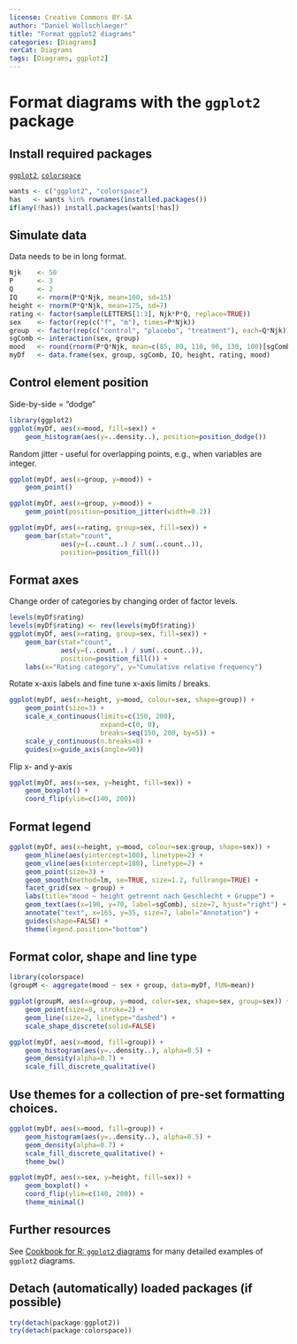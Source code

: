 ```yaml
---
license: Creative Commons BY-SA
author: "Daniel Wollschlaeger"
title: "Format ggplot2 diagrams"
categories: [Diagrams]
rerCat: Diagrams
tags: [Diagrams, ggplot2]
---
```


Format diagrams with the `ggplot2` package
=========================

Install required packages
-------------------------

[`ggplot2`](https://cran.r-project.org/package=ggplot2), [`colorspace`](https://cran.r-project.org/package=colorspace)

```r
wants <- c("ggplot2", "colorspace")
has   <- wants %in% rownames(installed.packages())
if(any(!has)) install.packages(wants[!has])
```

Simulate data
-------------------------

Data needs to be in long format.

```r
Njk    <- 50
P      <- 3
Q      <- 2
IQ     <- rnorm(P*Q*Njk, mean=100, sd=15)
height <- rnorm(P*Q*Njk, mean=175, sd=7)
rating <- factor(sample(LETTERS[1:3], Njk*P*Q, replace=TRUE))
sex    <- factor(rep(c("f", "m"), times=P*Njk))
group  <- factor(rep(c("control", "placebo", "treatment"), each=Q*Njk))
sgComb <- interaction(sex, group)
mood   <- round(rnorm(P*Q*Njk, mean=c(85, 80, 110, 90, 130, 100)[sgComb], sd=25))
myDf   <- data.frame(sex, group, sgComb, IQ, height, rating, mood)
```

Control element position
-------------------------

Side-by-side = "dodge"

```r
library(ggplot2)
ggplot(myDf, aes(x=mood, fill=sex)) +
    geom_histogram(aes(y=..density..), position=position_dodge())
```

Random jitter - useful for overlapping points, e.g., when variables are integer.

```r
ggplot(myDf, aes(x=group, y=mood)) +
    geom_point()
```

```r
ggplot(myDf, aes(x=group, y=mood)) +
    geom_point(position=position_jitter(width=0.2))
```

```r
ggplot(myDf, aes(x=rating, group=sex, fill=sex)) +
    geom_bar(stat="count",
             aes(y=(..count..) / sum(..count..)),
             position=position_fill())
```

Format axes
-------------------------

Change order of categories by changing order of factor levels.

```r
levels(myDf$rating)
levels(myDf$rating) <- rev(levels(myDf$rating))
ggplot(myDf, aes(x=rating, group=sex, fill=sex)) +
    geom_bar(stat="count",
             aes(y=(..count..) / sum(..count..)),
             position=position_fill()) +
    labs(x="Rating category", y="Cumulative relative frequency")
```

Rotate x-axis labels and fine tune x-axis limits / breaks.

```r
ggplot(myDf, aes(x=height, y=mood, colour=sex, shape=group)) +
    geom_point(size=3) +
    scale_x_continuous(limits=c(150, 200),
                       expand=c(0, 0),
                       breaks=seq(150, 200, by=5)) +
    scale_y_continuous(n.breaks=8) +
    guides(x=guide_axis(angle=90))
```

Flip x- and y-axis

```r
ggplot(myDf, aes(x=sex, y=height, fill=sex)) +
    geom_boxplot() +
    coord_flip(ylim=c(140, 200))
```

Format legend
-------------------------

```r
ggplot(myDf, aes(x=height, y=mood, colour=sex:group, shape=sex)) +
    geom_hline(aes(yintercept=100), linetype=2) +
    geom_vline(aes(xintercept=180), linetype=2) +
    geom_point(size=3) +
    geom_smooth(method=lm, se=TRUE, size=1.2, fullrange=TRUE) +
    facet_grid(sex ~ group) +
    labs(title="mood ~ height getrennt nach Geschlecht + Gruppe") +
    geom_text(aes(x=190, y=70, label=sgComb), size=7, hjust="right") +
    annotate("text", x=165, y=35, size=7, label="Annotation") +
    guides(shape=FALSE) +
    theme(legend.position="bottom")
```

Format color, shape and line type
-------------------------

```r
library(colorspace)
(groupM <- aggregate(mood ~ sex + group, data=myDf, FUN=mean))

ggplot(groupM, aes(x=group, y=mood, color=sex, shape=sex, group=sex)) +
    geom_point(size=8, stroke=2) +
    geom_line(size=2, linetype="dashed") +
    scale_shape_discrete(solid=FALSE)

ggplot(myDf, aes(x=mood, fill=group)) +
    geom_histogram(aes(y=..density..), alpha=0.5) +
    geom_density(alpha=0.7) +
    scale_fill_discrete_qualitative()
```

Use themes for a collection of pre-set formatting choices.
-------------------------

```r
ggplot(myDf, aes(x=mood, fill=group)) +
    geom_histogram(aes(y=..density..), alpha=0.5) +
    geom_density(alpha=0.7) +
    scale_fill_discrete_qualitative() +
    theme_bw()
```

```r
ggplot(myDf, aes(x=sex, y=height, fill=sex)) +
    geom_boxplot() +
    coord_flip(ylim=c(140, 200)) +
    theme_minimal()
```

Further resources
-------------------------

See [Cookbook for R: `ggplot2` diagrams](https://r-graphics.org/) for many detailed examples of `ggplot2` diagrams.

Detach (automatically) loaded packages (if possible)
-------------------------

```r
try(detach(package:ggplot2))
try(detach(package:colorspace))
```
